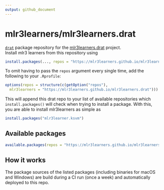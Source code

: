 ```yaml
---
output: github_document
---
```


# mlr3learners/mlr3learners.drat

[`drat`](https://github.com/eddelbuettel/drat) package repository for the [mlr3learners.drat](https://github.com/mlr3learners/mlr3learners.drat) project.  
Install mlr3 learners from this repository using

```r
install.packages(..., repos = "https://mlr3learners.github.io/mlr3learners.drat")
```

To omit having to pass the `repos` argument every single time, add the following to your `.Rprofile`:

```r
options(repos = structure(c(getOption("repos"),
  mlr3learners = "https://mlr3learners.github.io/mlr3learners.drat")))
```

This will append this drat repo to your list of available repositories which `install.packages()` will check when trying to install a package.
With this, you are able to install mlr3learners as simple as 

```r
install.packages("mlr3learner.ksvm")
```

## Available packages

```r
available.packages(repos = "https://mlr3learners.github.io/mlr3learners.drat")[, 1]
```

## How it works

The package sources of the listed packages (including binaries for macOS and Windows) are build during a CI run (once a week) and automatically deployed to this repo.
